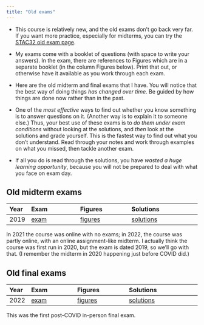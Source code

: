 ```yaml
---
title: "Old exams"
---
```


- This course is relatively new, and the old exams don't go back very far. If you want more practice, especially for midterms, you can try the [STAC32 old exam page](https://ritsokiguess.site/STAC32/old_exams.html).

- My exams come with a booklet of questions (with space to write your answers). In the exam, there are references to Figures which are in a separate booklet (in the column Figures below). Print that out, or otherwise have it available as you work through each exam. 
- Here are the old midterm and final exams that I have. You will notice that the best way of doing things *has changed over time*. Be guided by how things are done now rather than in the past.
- One of the *most effective* ways to find out whether you know something is to answer questions on it. (Another way is to explain it to someone else.) Thus, your best use of these exams is to *do them under exam conditions* without looking at the solutions, and *then* look at the solutions and grade yourself. This is the fastest way to find out what you don't understand. Read through your notes and work through examples on what you missed, then tackle another exam.
- If all you do is read through the solutions, you have *wasted a huge learning opportunity*, because you will not be prepared to deal with what you face on exam day.

## Old midterm exams

Year  | Exam                          | Figures                         | Solutions
:-----|:------------------------------|:--------------------------------|:-------------------------------------------
2019  | [exam](midterm-20201-q.pdf)  | [figures](midterm-20201-f.pdf)   | [solutions](midterm-20201-s.pdf) |

In 2021 the course was online with no exams; in 2022, the course was partly online, with an online assignment-like midterm. I actually think the course was first run in 2020, but the exam is dated 2019, so we'll go with that. (I remember the midterm in 2020 happening just before COVID did.)
 
## Old final exams

Year  | Exam                       | Figures                       | Solutions
:-----|:---------------------------|:------------------------------|:------------------------------------------
2022  | [exam](final-20221-q.pdf)  | [figures](final-20221-f.pdf)  | [solutions](final-20221-s.pdf)

This was the first post-COVID in-person final exam.